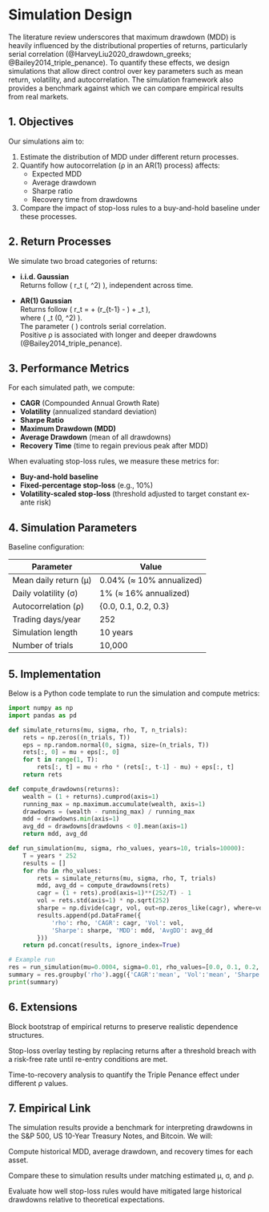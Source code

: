 # Simulation Design

The literature review underscores that maximum drawdown (MDD) is heavily influenced by the distributional properties of returns, particularly serial correlation (@HarveyLiu2020_drawdown_greeks; @Bailey2014_triple_penance). To quantify these effects, we design simulations that allow direct control over key parameters such as mean return, volatility, and autocorrelation. The simulation framework also provides a benchmark against which we can compare empirical results from real markets.

## 1. Objectives

Our simulations aim to:

1. Estimate the distribution of MDD under different return processes.
2. Quantify how autocorrelation (ρ in an AR(1) process) affects:
   - Expected MDD
   - Average drawdown
   - Sharpe ratio
   - Recovery time from drawdowns
3. Compare the impact of stop-loss rules to a buy-and-hold baseline under these processes.

## 2. Return Processes

We simulate two broad categories of returns:

- **i.i.d. Gaussian**  
  Returns follow \( r_t \sim \mathcal{N}(\mu, \sigma^2) \), independent across time.

- **AR(1) Gaussian**  
  Returns follow \( r_t = \mu + \rho (r_{t-1} - \mu) + \epsilon_t \),  
  where \( \epsilon_t \sim \mathcal{N}(0, \sigma^2) \).  
  The parameter \( \rho \) controls serial correlation.  
  Positive ρ is associated with longer and deeper drawdowns (@Bailey2014_triple_penance).

## 3. Performance Metrics

For each simulated path, we compute:

- **CAGR** (Compounded Annual Growth Rate)
- **Volatility** (annualized standard deviation)
- **Sharpe Ratio**
- **Maximum Drawdown (MDD)**
- **Average Drawdown** (mean of all drawdowns)
- **Recovery Time** (time to regain previous peak after MDD)

When evaluating stop-loss rules, we measure these metrics for:

- **Buy-and-hold baseline**
- **Fixed-percentage stop-loss** (e.g., 10%)
- **Volatility-scaled stop-loss** (threshold adjusted to target constant ex-ante risk)

## 4. Simulation Parameters

Baseline configuration:

| Parameter              | Value           |
|------------------------|-----------------|
| Mean daily return (μ)  | 0.04% (≈ 10% annualized) |
| Daily volatility (σ)   | 1% (≈ 16% annualized)    |
| Autocorrelation (ρ)    | {0.0, 0.1, 0.2, 0.3}     |
| Trading days/year      | 252             |
| Simulation length      | 10 years        |
| Number of trials       | 10,000          |

## 5. Implementation

Below is a Python code template to run the simulation and compute metrics:

```python
import numpy as np
import pandas as pd

def simulate_returns(mu, sigma, rho, T, n_trials):
    rets = np.zeros((n_trials, T))
    eps = np.random.normal(0, sigma, size=(n_trials, T))
    rets[:, 0] = mu + eps[:, 0]
    for t in range(1, T):
        rets[:, t] = mu + rho * (rets[:, t-1] - mu) + eps[:, t]
    return rets

def compute_drawdowns(returns):
    wealth = (1 + returns).cumprod(axis=1)
    running_max = np.maximum.accumulate(wealth, axis=1)
    drawdowns = (wealth - running_max) / running_max
    mdd = drawdowns.min(axis=1)
    avg_dd = drawdowns[drawdowns < 0].mean(axis=1)
    return mdd, avg_dd

def run_simulation(mu, sigma, rho_values, years=10, trials=10000):
    T = years * 252
    results = []
    for rho in rho_values:
        rets = simulate_returns(mu, sigma, rho, T, trials)
        mdd, avg_dd = compute_drawdowns(rets)
        cagr = (1 + rets).prod(axis=1)**(252/T) - 1
        vol = rets.std(axis=1) * np.sqrt(252)
        sharpe = np.divide(cagr, vol, out=np.zeros_like(cagr), where=vol!=0)
        results.append(pd.DataFrame({
            'rho': rho, 'CAGR': cagr, 'Vol': vol,
            'Sharpe': sharpe, 'MDD': mdd, 'AvgDD': avg_dd
        }))
    return pd.concat(results, ignore_index=True)

# Example run
res = run_simulation(mu=0.0004, sigma=0.01, rho_values=[0.0, 0.1, 0.2, 0.3])
summary = res.groupby('rho').agg({'CAGR':'mean', 'Vol':'mean', 'Sharpe':'mean', 'MDD':'mean', 'AvgDD':'mean'})
print(summary)
```

## 6. Extensions
Block bootstrap of empirical returns to preserve realistic dependence structures.

Stop-loss overlay testing by replacing returns after a threshold breach with a risk-free rate until re-entry conditions are met.

Time-to-recovery analysis to quantify the Triple Penance effect under different ρ values.

## 7. Empirical Link
The simulation results provide a benchmark for interpreting drawdowns in the S&P 500, US 10-Year Treasury Notes, and Bitcoin.
We will:

Compute historical MDD, average drawdown, and recovery times for each asset.

Compare these to simulation results under matching estimated μ, σ, and ρ.

Evaluate how well stop-loss rules would have mitigated large historical drawdowns relative to theoretical expectations.
